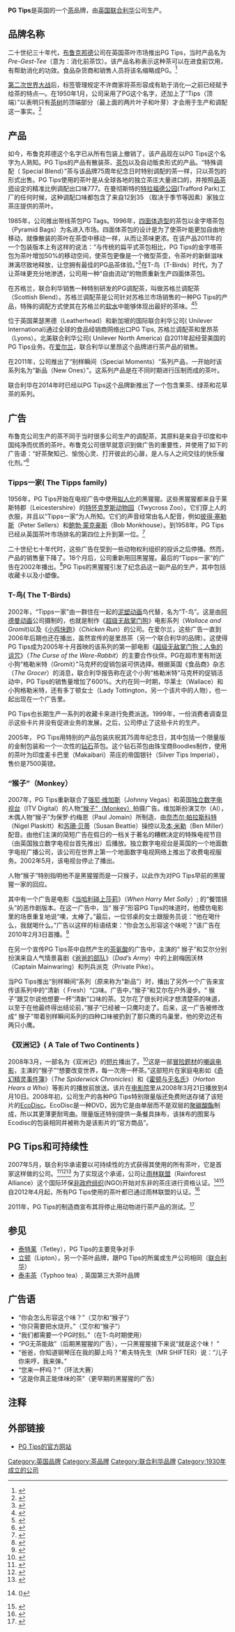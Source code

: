 {{infobox brand
| logo           = [[File:PG_Tips_logo.png|135px]]
| name           = PG Tips
| image          =
| type           = [[茶|茶]]
| currentowner   = [[联合利华|联合利华]]（Unilever）
| origin         = {{UK}}[[曼彻斯特|曼彻斯特]]
| introduced     = 1930
| discontinued=
| related=
| markets=
| previousowners = [[布鲁克邦德公司|布鲁克邦德公司]]（Brooke Bond）
| trademarkregistrations=
| website= [http://www.pgtips.co.uk/ www.pgtips.co.uk]
}}

'''PG Tips'''是英国的一个[[茶|茶]]品牌，由[[英国|英国]][[Unilever|联合利华]]公司生产。

== 品牌名称 ==
二十世纪三十年代，[[布鲁克邦德|布鲁克邦德]]公司在英国茶叶市场推出PG Tips，当时产品名为''Pre-Gest-Tee''（意为：消化前茶饮）。该产品名称表示这种茶可以在进食前饮用，有帮助消化的功效。食品杂货商和销售人员将该名缩略成PG。<ref name=BBC>{{cite news|title=PG Tips: A Manchester brew|url=http://www.bbc.co.uk/manchester/content/articles/2005/03/01/pg_tips_75th_anniversary_feature.shtml|accessdate=2012-09-01|newspaper=BBC|date=2005-03-01|archive-date=2015-09-25|archive-url=https://web.archive.org/web/20150925071305/http://www.bbc.co.uk/manchester/content/articles/2005/03/01/pg_tips_75th_anniversary_feature.shtml|dead-url=no}}</ref>

[[第二次世界大战|第二次世界大战]]后，标签管理规定不许商家将茶形容成有助于消化—之前已经赋予给茶的特点—。在1950年1月，公司采用了PG这个名字，还加上了“Tips（顶端）”以表明只有[[Camellia_sinensis|茶树]]的顶端部分（最上面的两片叶子和叶芽）才会用于生产和调配这一事实。<ref name=PGTea>{{cite web|title=History of PG Tips|url=http://www.englishteastore.com/pgtips-history.html|publisher=English Tea Store|accessdate=2012-09-01|archive-date=2019-11-29|archive-url=https://web.archive.org/web/20191129055423/https://www.englishteastore.com/pgtips-history.html|dead-url=no}}</ref>

== 产品 ==
如今，布鲁克邦德这个名字已从所有包装上撤销了，该产品现在以PG Tips这个名字为人熟知。PG Tips的产品有散装茶、[[茶包|茶包]]以及自动贩卖形式的产品。“特殊调配（ Special Blend）”茶与该品牌75周年纪念日时特别调配的茶一样，只以茶包的形式出售。PG Tips使用的茶叶是从全球各地的独立茶庄大量进口的，并按照[[Tea_tasting|品茶师]]设定的精准比例调配出口味777。在曼彻斯特的[[特拉福德公园|特拉福德公园]](Trafford Park)工厂的任何时候，这种调配口味都包含了来自12到35 （取决于季节等因素）家独立茶庄提供的茶叶。

1985年，公司推出带线茶包PG Tags。1996年，[[tetrahedron|四面体造型]]的茶包以金字塔茶包（Pyramid Bags）为名进入市场。四面体茶包的设计是为了使茶叶能更加自由地移动，就像散装的茶叶在茶壶中移动一样，从而让茶味更浓。在该产品2011年的一个包装版本上有这样的说法：“与传统的扁平式茶包相比，PG Tips的金字塔茶包为茶叶增加50%的移动空间，使茶包更像是一个微型茶壶，令茶叶的新鲜滋味淋漓尽致地释放，让您拥有最佳的PG品茶体验。”<ref>{{cite web|title=PG Tips Tea, Popular Brands|url=http://www.famousfoods.com/pgtipstea.html|publisher=FamousFoods.com|accessdate=2011-10-03|deadurl=yes|archiveurl=https://web.archive.org/web/20111010105650/http://famousfoods.com/pgtipstea.html|archivedate=2011-10-10}}</ref>在T-鸟（T-Birds）时代，为了让茶味更充分地渗透，公司用一种“自由流动”的物质重新生产四面体茶包。

{{anchor|Scottish Blend}}
在苏格兰，联合利华销售一种特别研发的PG调配茶，叫做苏格兰调配茶（Scottish Blend）。苏格兰调配茶是公司针对苏格兰市场销售的一种PG Tips的产品，特殊的调配方式使其在苏格兰的[[软水|软水]]中能够体现出最好的茶味。<ref>{{cite book|url=https://books.google.co.uk/books?id=x8BbBAAAQBAJ&pg=PT40#v=onepage&q&f=false|page=40|title=Tea|author=Praveen Reddy|publisher=Budynan|date=2014-08-27|access-date=2015-04-02|archive-date=2015-02-24|archive-url=https://web.archive.org/web/20150224160107/https://books.google.co.uk/books?id=x8BbBAAAQBAJ&pg=PT40#v=onepage&q&f=false|dead-url=no}}</ref><ref>{{cite web|url=http://www.teadog.com/Scottish-Blend-Tea-p/scotb80.htm|title=Scottish Blend Tea|work=Tea Dog|accessdate=2015-04-02|archive-date=2015-02-24|archive-url=https://web.archive.org/web/20150224122209/http://www.teadog.com/Scottish-Blend-Tea-p/scotb80.htm|dead-url=no}}</ref>

位于英国莱瑟黑德（Leatherhead）和新加坡的国际联合利华公司( Unilever International)通过全球的食品经销商网络出口PG Tips, 苏格兰调配茶和里昂茶（Lyons）。北美联合利华公司( Unilever North America) 自2011年起经营美国的PG Tips业务。在[[爱尔兰|爱尔兰]]，联合利华以里昂这个品牌进行茶产品的销售。

在2011年，公司推出了“别样瞬间（Special Moments）“系列产品，一开始时该系列名为“新品（New Ones）”。这系列产品是在不同时期进行压制而成的茶叶。

联合利华在2014年时已经以PG Tips这个品牌新推出了一个包含果茶、绿茶和花草茶的系列。

== 广告 ==
布鲁克公司生产的茶不同于当时很多公司生产的调配茶，其原料是来自于印度和中国纯净而优质的茶叶。布鲁克公司很早就意识到做广告的重要性，并使用了如下的广告语：“好茶聚知己、愉悦心灵、打开彼此的心扉，是人与人之间交往的快乐催化剂。”<ref>{{Cite web |url=http://www.englishteastore.com/pgtips-history.html |title=History of PG Tips |accessdate=2015-04-02 |archive-date=2019-11-29 |archive-url=https://web.archive.org/web/20191129055423/https://www.englishteastore.com/pgtips-history.html |dead-url=no }}</ref>

=== Tipps一家( The Tipps family) ===
1956年，PG Tips开始在电视广告中使用[[拟人化|拟人化]]的黑猩猩。这些黑猩猩都来自于莱斯特郡（Leicestershire）的[[特怀克罗斯动物园|特怀克罗斯动物园]]（Twycross Zoo）。它们穿上人的衣服，并且以“Tipps一家”为人所知。它们的声音经常由名人配音，例如[[彼得·塞勒斯|彼得·塞勒斯]]（Peter Sellers）和[[鲍勃·蒙克豪斯|鲍勃·蒙克豪斯]]（Bob Monkhouse）。到1958年，PG Tips已经从英国茶叶市场排名的第四位上升到第一位。<ref>{{cite news |url=http://www.independent.co.uk/news/media/inside-story-the-pg-tips-ads-796752.html |title=Inside Story: The PG Tips ads |last= |first= |date=2008-03-17 |publisher=The Independent |location=London |accessdate=2015-04-02 |archive-date=2010-08-16 |archive-url=https://web.archive.org/web/20100816143449/http://www.independent.co.uk/news/media/inside-story-the-pg-tips-ads-796752.html |dead-url=no }}</ref>

二十世纪七十年代时，这些广告在受到一些动物权利组织的投诉之后停播。然而，产品的销售量下降了。18个月后，公司重新用回黑猩猩。最后的“Tipps一家”的广告在2002年播出。<ref>{{cite news |url=http://www.telegraph.co.uk/news/uknews/1381207/After-45-years-the-PG-Tips-chimps-retire.html |title=After 45 years the PG Tips chimps retire |last=Leonard |first=Tom |date=2002-01-12 |publisher=The Telegraph |location=London |accessdate=2015-04-02 |archive-date=2015-04-03 |archive-url=https://web.archive.org/web/20150403125443/http://www.telegraph.co.uk/news/uknews/1381207/After-45-years-the-PG-Tips-chimps-retire.html |dead-url=no }}</ref>PG Tips的黑猩猩引发了纪念品这一副产品的生产，其中包括收藏卡以及小塑像。

=== T-鸟( The T-Birds) ===
2002年，“Tipps一家”由一群住在一起的[[泥塑动画|泥塑动画]]鸟代替，名为“T-鸟”。这是由[[阿德曼动画|阿德曼动画]]公司摄制的，也就是制作《[[超级无敌掌门狗|超级无敌掌门狗]]》电影系列（''Wallace and Gromit '')以及《[[小鸡快跑|小鸡快跑]]》（''Chicken Run''）的公司。在爱尔兰，这些广告一直到2006年后期也还在播出，虽然宣传的是里昂茶（另一个联合利华的品牌）。这使得PG Tips成为2005年十月首映的该系列的第一部电影《[[酷狗寶貝之魔兔詛咒|超级无敌掌门狗：人兔的诅咒]]》（''The Curse of the Were-Rabbit''）的主要合作伙伴。PG在超市里有附送小狗“格勒米特（Gromit）”马克杯的促销包装可供选择。根据英国《食品商》杂志（''The Grocer''）的消息，联合利华报告称在这个小狗“格勒米特“马克杯的促销活动中，PG Tips的销售量增加了600%。大约在同一时期，华莱士（Wallace）和小狗格勒米特，还有多丁顿女士（Lady Tottington，另一个该片中的人物），也一起出现在一个广告里。

PG Tips也长期生产一系列的收藏卡来进行免费派送。1999年，一份消费者调查显示这些卡片并没有促进业务的发展，之后，公司停止了这些卡片的生产。{{citation needed|date=November 2011}}

2005年， PG Tips用特别的产品包装庆祝其75周年纪念日，其中包括一个限量版的金制包装和一个一次性的[[钻石|钻石]]茶包。这个钻石茶包由珠宝商Boodles制作，使用的茶叶为印度麦卡巴里（Makaibari）茶庄的帝国银针（Silver Tips Imperial），售价是7500英镑。<!-- Deleted image removed: [[Image:Pgtips800large.jpg|thumb]] -->

=== “猴子”（Monkey） ===
{{unreferenced|date=2013年7月}}

2007年，PG Tips重新联合了[[强尼·维加斯|强尼·维加斯]]（Johnny Vegas）和英国[[独立数字电视台|独立数字电视台]]（ITV Digital）的人物[[Monkey_(advertising_character)|“猴子”（Monkey）]]拍摄广告。维加斯扮演艾尔（Al），木偶人物“猴子”为保罗·约梅恩（Paul Jomain）所制造、由[[奈杰尔·帕拉斯科特|奈杰尔·帕拉斯科特]]（Nigel Plaskitt）和[[苏珊·贝蒂|苏珊·贝蒂]]（Susan Beattie）操控以及[[本·米勒|本·米勒]]（Ben Miller）配音。由他们主演的简短广告在假日的一档关于著名的糟糕决定的特殊电视节目（由英国独立数字电视台首先推出）后播放。独立数字电视台是英国的一个地面数字电视广播公司，该公司在世界上第一个地面数字电视网络上推出了收费电视服务。2002年5月，该电视台停止了播出。

人物“猴子”特别指明他不是黑猩猩而是一只猴子，以此作为对PG Tips早前的黑猩猩一家的回应。

其中有一个广告是电影《[[当哈利碰上莎莉|当哈利碰上莎莉]]》（''When Harry Met Sally''）; 的“餐馆镜头”的恶作剧版本。在这一广告中，当“ 猴子”形容PG Tips的味道时，他模仿电影里的场景重复地说“噢，太棒了。”最后，一位邻桌的女士跟服务员说：“他在喝什么，我就喝什么。”广告以这样的标语结束：“你会怎么形容这个味呢？”该广告在2010年2月3日首播。<ref>{{cite news|url=http://www.guardian.co.uk/media/2010/feb/01/pg-tips-when-harry-met-sally|title=PG Tips spoofs When Harry Met Sally in latest Monkey ad|last=Sweney|first=Mark|date=2010-02-01|publisher=guardian.co.uk|location=London|accessdate=2015-04-02|archive-date=2012-11-30|archive-url=https://web.archive.org/web/20121130014636/http://www.guardian.co.uk/media/2010/feb/01/pg-tips-when-harry-met-sally|dead-url=no}}</ref>

在另一个宣传PG Tips茶中自然产生的[[茶氨酸|茶氨酸]]的广告中，主演的“ 猴子”和艾尔分别扮演来自人气情景喜剧《[[爸爸的部队|爸爸的部队]]》（''Dad’s Army''）中的上尉梅因沃林（Captain Mainwaring）和列兵派克（Private Pike）。

当PG Tips推出“别样瞬间”系列（原来称为“新品”）时，播出了另外一个广告来宣传该系列中的“清新（ Fresh）“口味。广告中，”猴子”和艾尔在户外漫步。“ 猴子”跟艾尔说他想要一杯“清新”口味的茶。艾尔花了很长时间才想清楚茶的味道，以至于在他最终得出结论前，”猴子”已经被一只鹰叼走了。后来，这一广告被修改成“ 猴子”带着别样瞬间系列的四种口味被扔到了那只鹰的鸟巢里，他的旁边还有两只小鹰。

=== 《双洲记》( A Tale of Two Continents ) ===
{{Infobox film
| name           = 《双洲记》( ''A Tale of Two Continents'' )
| 导演          =“猴子”
| 上映日期       = 2008年3月21日 <small>(电影院)
| 片长           = 9 分钟
| 产地           = 英国
| 语言           = 英语
}}

2008年3月，一部名为《双洲记》的[[短片|短片]]播出了。<ref>{{cite news | url=http://www.guardian.co.uk/media/2008/mar/04/advertising | location=London | work=The Guardian | first=Mark | last=Sweney | title=Advertising (media),Media,UK news | date=2008-03-04 | accessdate=2015-04-02 | archive-date=2012-11-28 | archive-url=https://web.archive.org/web/20121128040559/http://www.guardian.co.uk/media/2008/mar/04/advertising | dead-url=no }}</ref>这是一部[[冒险题材|冒险题材]]的[[嘲讽电影|嘲讽电影]]，主演的“猴子”“想要改变世界，每一次用一杯茶。”这部短片在家庭电影如《[[奇幻精灵事件簿|奇幻精灵事件簿]]》（''The Spiderwick Chronicles''）和《[[荷頓奇遇记|霍顿与无名氏]]》（''Horton Hears a Who''）等影片的播放前放送。该片在[[电影院|电影院]]里从2008年3月21日播放到4月10日。2008年初，公司生产的各种PG Tips特别限量版还免费附送存储了该短片的[[EcoDisc|EcoDisc]]。EcoDisc是一种DVD，因为它是由单层而不是双层的[[聚碳酸酯|聚碳酸酯]]制成，所以其更薄更耐弯曲。限量版还特别提供一条餐具抹布，该抹布的图案与Ecodisc的包装相同并被称为是该影片的“官方商品”。

== PG Tips和可持续性 ==
2007年5月，联合利华承诺要以可持续性的方式获得其使用的所有茶叶，它是首家这样做的公司。<ref>{{cite news|url=http://business.timesonline.co.uk/tol/business/industry_sectors/consumer_goods/article1838038.ece|title=Unilever seeks approval of its tea’s green credentials|last=Mortished|first=Carl|date=2007-05-25|work=[[The_Times|The Times]]|location=London|accessdate=2015-04-02|archive-date=2011-06-12|archive-url=https://web.archive.org/web/20110612081253/http://business.timesonline.co.uk/tol/business/industry_sectors/consumer_goods/article1838038.ece|dead-url=no}}</ref><ref>{{cite web|url=http://ukvending.wordpress.com/2009/08/12/unilever-recently-announced-plans-to-source-our-entire-tea-supply-sustainably/|title=Unilever recently announced plans to source our entire tea supply sustainably|last=Button|first=Martin|date=2009-08-12|work=News Vendor – The Blog of UK Vending Ltd|publisher=[[WordPress.com|WordPress.com]]|accessdate=2010-07-05|archive-date=2009-08-30|archive-url=https://web.archive.org/web/20090830012047/http://ukvending.wordpress.com/2009/08/12/unilever-recently-announced-plans-to-source-our-entire-tea-supply-sustainably/|dead-url=no}}</ref><ref>{{cite press release|title=Unilever commits to sourcing all its tea from sustainable ethical sources|publisher=Unilever PLC|date=2007-05-25|url=http://www.unilever.com/mediacentre/pressreleases/2007/sustainable-tea-sourcing.aspx|access-date=2015-04-02|archive-date=2015-03-23|archive-url=https://web.archive.org/web/20150323105811/http://www.unilever.com/mediacentre/pressreleases/2007/sustainable-tea-sourcing.aspx|dead-url=no}}</ref> 为了实现这个承诺，公司让[[雨林联盟|雨林联盟]]（Rainforest Alliance）这个国际环保[[非政府组织|非政府组织]](NGO)开始对东非的茶庄进行资格认证。<ref>{{cite press release|title=Unilever commits to sourcing all its tea from sustainable ethical sources|publisher=Unilever|url=http://www.unilever.com/ourcompany/newsandmedia/pressreleases/2007/sustainable-tea-sourcing.asp|deadurl=yes|archiveurl=https://web.archive.org/web/20070617183750/http://www.unilever.com/ourcompany/newsandmedia/pressreleases/2007/sustainable-tea-sourcing.asp|archivedate=2007-06-17|access-date=2015-04-02}} ()</ref><ref>{{cite news|url=http://news.independent.co.uk/business/analysis_and_features/article3223697.ece|title=Time to brew up a sustainable cuppa|date=2007-12-05|work=[[The_Independent|The Independent]]|location=London|deadurl=yes|archiveurl=https://web.archive.org/web/20080107082327/http://news.independent.co.uk/business/analysis_and_features/article3223697.ece|archivedate=2008-01-07|accessdate=2015-04-02}}</ref>  自2012年4月起，所有PG Tips使用的茶叶都已通过雨林联盟的认证。<ref>{{cite web|url=http://www.pgtips.co.uk/article/detail/290932/what-we-do|title=PG Tips tea - sustainable tea certified by the Rainforest Alliance|accessdate=2013-03-10|archive-url=https://web.archive.org/web/20130428010220/http://www.pgtips.co.uk/article/detail/290932/what-we-do|archive-date=2013-04-28|dead-url=yes}}</ref>

2011年，PG Tips的制造商宣布其将停止用动物进行茶产品的测试。<ref>{{cite news | url=http://www.independent.co.uk/life-style/food-and-drink/news/pg-tips-maker-agrees-to-halt-animal-tests-on-its-tea-2202615.html | location=London | work=The Independent | first=Stephen | last=Foley | date=2011-02-03 | title=存档副本 | accessdate=2015-04-02 | archive-date=2014-12-18 | archive-url=https://web.archive.org/web/20141218165939/http://www.independent.co.uk/life-style/food-and-drink/news/pg-tips-maker-agrees-to-halt-animal-tests-on-its-tea-2202615.html | dead-url=no }}</ref>

== 参见 ==
* [[泰特莱|泰特莱]]（Tetley），PG Tips的主要竞争对手
* [[立顿|立顿]]（Lipton），另一个茶叶品牌，跟PG Tips的所属或生产公司相同（[[联合利华|联合利华]]）
* [[泰丰茶|泰丰茶]]（Typhoo tea）, 英国第三大茶叶品牌

== 广告语 ==
* “你会怎么形容这个味？”（艾尔和“猴子”）
* “你只需要把水烧开。”（艾尔和“猴子”）
* “我们都需要一个PG时刻。”（在T-鸟时期使用）
* “PG无茶能敌”（后期黑猩猩的广告），一只黑猩猩接下来说“就是这个味！ ”
* “爸爸，你知道钢琴压在我的脚上吗？”希夫特先生（MR SHIFTER）说：“儿子你来哼，我来弹。”
* “您来一杯吗？”（环法大赛）
* “这是你真正能体味的茶”（更早期的黑猩猩的广告）

== 注释 ==
{{reflist|2}}

== 外部链接 ==
* [http://www.pgtips.co.uk/  PG Tips的官方网站]{{Wayback|url=http://www.pgtips.co.uk/ |date=20200327222646 }}

{{宝洁}}
{{联合利华}}
{{Authority control}}
{{DEFAULTSORT:Pg Tips}}
[[Category:英国品牌|Category:英国品牌]]
[[Category:茶品牌|Category:茶品牌]]
[[Category:联合利华品牌|Category:联合利华品牌]]
[[Category:1930年成立的公司|Category:1930年成立的公司]]